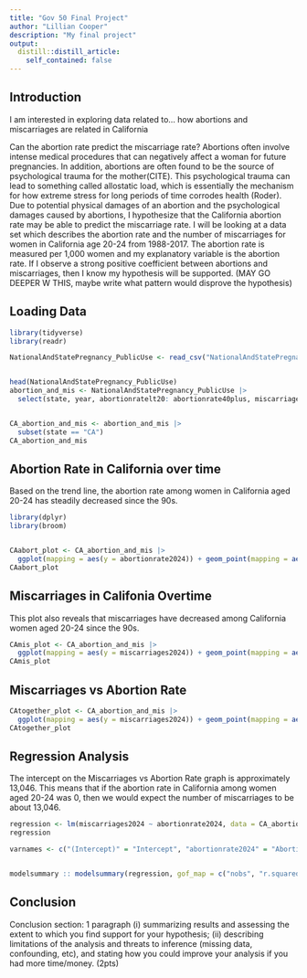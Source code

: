 ```yaml
---
title: "Gov 50 Final Project"
author: "Lillian Cooper"
description: "My final project"
output:
  distill::distill_article:
    self_contained: false
---
```



## Introduction

I am interested in exploring data related to... how abortions and miscarriages are related in California 

Can the abortion rate predict the miscarriage rate? Abortions often involve intense medical procedures that can negatively affect a woman for future pregnancies. In addition, abortions are often found to be the source of psychological trauma for the mother(CITE). This psychological trauma can lead to something called allostatic load, which is essentially the mechanism for how extreme stress for long periods of time corrodes health (Roder). Due to potential physical damages of an abortion and the psychological damages caused by abortions, I hypothesize that the California abortion rate may be able to predict the miscarriage rate. 
I will be looking at a data set which describes the abortion rate and the number of miscarriages for women in California age 20-24 from 1988-2017. The abortion rate is measured per 1,000 women and my explanatory variable is the abortion rate.
If I observe a strong positive coefficient between abortions and miscarriages, then I know my hypothesis will be supported. (MAY GO DEEPER W THIS, maybe write what pattern would disprove the hypothesis) 

## Loading Data

```r
library(tidyverse)
library(readr)

NationalAndStatePregnancy_PublicUse <- read_csv("NationalAndStatePregnancy_PublicUse.csv")


head(NationalAndStatePregnancy_PublicUse)
abortion_and_mis <- NationalAndStatePregnancy_PublicUse |>
  select(state, year, abortionratelt20: abortionrate40plus, miscarriageslt20: miscarriages40plus)


CA_abortion_and_mis <- abortion_and_mis |>
  subset(state == "CA")
CA_abortion_and_mis
```
## Abortion Rate in California over time

Based on the trend line, the abortion rate among women in California aged 20-24 has steadily decreased since the 90s.

```r
library(dplyr)
library(broom)


CAabort_plot <- CA_abortion_and_mis |> 
  ggplot(mapping = aes(y = abortionrate2024)) + geom_point(mapping = aes(x = year)) + labs(x = "Year", y = "Abortion Rate Among Women in CA Age 20-24 (per 1,000)") +  geom_smooth(mapping = aes(x = year), method = "lm")
CAabort_plot

```

## Miscarriages in Califonia Overtime

This plot also reveals that miscarriages have decreased among California women aged 20-24 since the 90s.

```r
CAmis_plot <- CA_abortion_and_mis |>
  ggplot(mapping = aes(y = miscarriages2024)) + geom_point(mapping = aes(x = year)) + labs(x = "Year", y = "Miscarriages Among Women in CA age 20-24") + geom_smooth(mapping = aes(x = year), method = "lm")
CAmis_plot

```

## Miscarriages vs Abortion Rate

```r
CAtogether_plot <- CA_abortion_and_mis |>
  ggplot(mapping = aes(y = miscarriages2024)) + geom_point(mapping = aes(x = abortionrate2024)) + labs(x = "Abortion Rate Among Women in CA Age 20-24 (per 1,000)", y = "Miscarriages Among Women in CA age 20-24") +  geom_smooth(mapping = aes(x = abortionrate2024), method = "lm")
CAtogether_plot

```

## Regression Analysis

The intercept on the Miscarriages vs Abortion Rate graph is approximately 13,046. This means that if the abortion rate in California among women aged 20-24 was 0, then we would expect the number of miscarriages to be about 13,046.

```r
regression <- lm(miscarriages2024 ~ abortionrate2024, data = CA_abortion_and_mis)
regression

varnames <- c("(Intercept)" = "Intercept", "abortionrate2024" = "Abortion Rate")


modelsummary :: modelsummary(regression, gof_map = c("nobs", "r.squared"), coef_map = varnames)

```

## Conclusion
Conclusion section: 1 paragraph (i) summarizing results and assessing the extent to which you find support for your hypothesis; (ii) describing limitations of the analysis and threats to inference (missing data, confounding, etc), and stating how you could improve your analysis if you had more time/money. (2pts)




